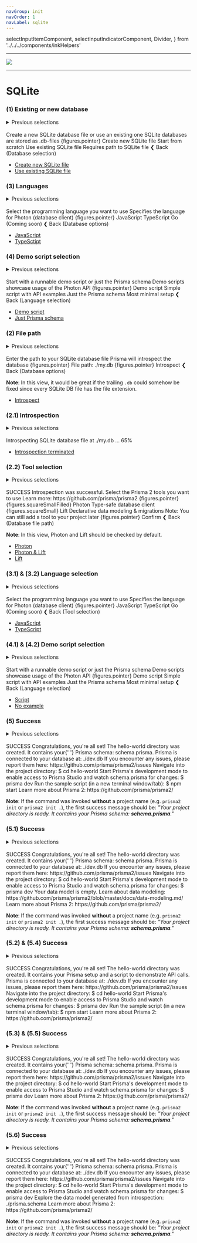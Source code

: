 ```yaml
---
navGroup: init
navOrder: 1
navLabel: sqlite
---
```


  selectInputItemComponent,
  selectInputIndicatorComponent,
  Divider,
} from '../../../components/inkHelpers'


---

![](https://imgur.com/Rou4hOz.png)

---

# SQLite

### (1) Existing or new database

<details><summary>Previous selections</summary>

1. Blank project
1. SQLite

</details>
<br />

<Terminal>
  <Box 
    flexDirection="column" 
    marginLeft={2} 
    marginBottom={1}
  >
    <Text bold>Create a new SQLite database file or use an existing one</Text>
    <Color dim>SQLite databases are stored as <Text bold>.db</Text>-files</Color>
  </Box>
  <BorderBox
    flexDirection="column"
    title={chalk.bold('Database options')}
    marginBottom={1}
  >
    <Box>
      <Color cyan>
        <Box width={28} marginRight={2}>{figures.pointer} <Text bold>Create new SQLite file</Text></Box>
        <Color dim>Start from scratch</Color>
      </Color>
    </Box>
    <Box>
      <Box width={28} marginLeft={2}>Use existing SQLite file</Box>
      <Color dim>Requires path to SQLite file</Color>
    </Box>
  </BorderBox>
  <Box>
    <Color gray>❮ </Color>
    <Text bold>Back</Text>
    <Color dim> (Database selection)</Color>
  </Box>
</Terminal>

- [Create new SQLite file](#3-language-selection)
- [Use existing SQLite file](#2-file-path)

### (3) Languages

<details><summary>Previous selections</summary>

1. Blank project
1. SQLite
1. Create new SQLite file

</details>
<br />

<Terminal>
  <Box flexDirection="column" marginLeft={2} marginBottom={1}>
    <Text bold>Select the programming language you want to use</Text>
    <Color dim>Specifies the language for Photon (database client)</Color>
  </Box>
  <BorderBox
    flexDirection="column"
    title={chalk.bold('Photon is available in these languages')}
    marginBottom={1}
  >
    <Box>
      <Color cyan>{figures.pointer} <Text bold>JavaScript</Text></Color>
    </Box>
    <Box>
      <Box marginLeft={2}>TypeScript</Box>
    </Box>
    <Box>
      <Box marginLeft={2}>
        <Color dim>Go (Coming soon)</Color>
      </Box>
    </Box>
  </BorderBox>
  <Box>
    <Color gray>❮ </Color>
    <Text bold>Back</Text>
    <Color dim> (Database options)</Color>
  </Box>
</Terminal>

- [JavaScript](#4-example-selection)
- [TypeSctipt](#4-example-selection)

### (4) Demo script selection

<details><summary>Previous selections</summary>

1. Blank project
1. SQLite
1. Create new SQLite file
1. JavaScript/TypeScript

</details>
<br />

<Terminal>
  <Box flexDirection="column" marginLeft={2} marginBottom={1}>
    <Text bold>Start with a runnable demo script or just the Prisma schema</Text>
    <Color dim>Demo scripts showcase usage of the Photon API</Color>
  </Box>
  <BorderBox
    flexDirection="column"
    title={chalk.bold('')}
  >
    <Box>
      <Color cyan>
        <Box width={24} marginRight={2}>{figures.pointer} <Text bold>Demo script</Text></Box>
        <Color dim>Simple script with API examples</Color>
      </Color>
    </Box>
    <Box>
      <Box width={24} marginLeft={2}>Just the Prisma schema</Box>
      <Color dim>Most minimal setup</Color>
    </Box>
  </BorderBox>
  <Box>
    <Color gray>❮ </Color>
    <Text bold>Back</Text>
    <Color dim> (Language selection)</Color>
  </Box>
</Terminal>

- [Demo script](#)
- [Just Prisma schema](#)

### (2) File path

<details><summary>Previous selections</summary>

1. Blank project
1. SQLite
2. Use existing SQLite file

</details>
<br />

<Terminal>
  <Box marginLeft={2} flexDirection="column" marginBottom={1}>
    <Text bold>Enter the path to your SQLite database file</Text>
    <Color dim>Prisma will introspect the database</Color>
  </Box>
  <BorderBox
    title={chalk.bold('SQLite database file')}
    marginBottom={1}
  >
    <Color cyan>
      <Text bold>{figures.pointer} File path:</Text>
      <Color dim> ./my.db</Color>
    </Color>
  </BorderBox>
  <Box>
    <Color gray>{figures.pointer} </Color>
    <Text bold>Introspect</Text>
  </Box>
  <Box>
    <Color gray>❮ </Color>
    <Text bold>Back</Text>
    <Color dim> (Database options)</Color>
  </Box>
</Terminal>

**Note**: In this view, it would be great if the trailing `.db` could somehow be fixed since every SQLite DB file has the file extension.

- [Introspect](#21-introspection)

### (2.1) Introspection

<details><summary>Previous selections</summary>

1. Blank project
1. SQLite
2. Use existing SQLite file
3. _entered file path_

</details>
<br />

<Terminal>
<BorderBox title={chalk.bold('Introspection')} flexDirection="column">
  <Box marginLeft={1} marginBottom={1}>Introspecting SQLite database file at <Text bold>./my.db</Text> ...</Box>
  <Color green>
    <Box marginLeft={1} marginRight={1}><Text bold>65%</Text></Box>
    <ProgressBar percent={0.65} columns={50} />
    <Color dim><ProgressBar percent={0.35} columns={50} character="░" /></Color>
  </Color>
</BorderBox>
</Terminal>

- [Introspection terminated](#22-tool-selection)

### (2.2) Tool selection

<details><summary>Previous selections</summary>

1. Blank project
1. SQLite
2. Use existing SQLite file
3. _entered file path_
4. _introspected DB_

</details>
<br />

<Terminal>
  <Box marginLeft={2} marginBottom={1}>
    <Color green><Color bgKeyword="green" white><Text bold> SUCCESS </Text></Color> Introspection was successful.</Color>
  </Box>
  <Box marginLeft={2} flexDirection="column" marginBottom={1}>
    <Text bold>Select the Prisma 2 tools you want to use</Text>
    <Color  dim>Learn more: https://github.com/prisma/prisma2</Color>
  </Box>
  <BorderBox
    flexDirection="column"
    title={chalk.bold('Prisma 2 tools')}
    marginBottom={1}
  >
    <Box>
      <Color cyan>
        <Box width={10}>{figures.pointer} {figures.squareSmallFilled} Photon</Box>
        <Color dim>  Type-safe database client</Color>
      </Color>
    </Box>
    <Box>
      <Box width={10} marginLeft={2}>{figures.squareSmall} Lift</Box>
      <Color dim>Declarative data modeling & migrations</Color>
    </Box>
    <Box marginLeft={2} marginTop={1}>
      <Color dim>Note: You can still add a tool to your project later</Color>
    </Box>
  </BorderBox>
  <Box>
    <Color gray>{figures.pointer} </Color>
    <Text bold>Confirm</Text>
  </Box>
  <Box>
    <Color gray>❮ </Color>
    <Text bold>Back</Text>
    <Color  dim> (Database file path)</Color>
  </Box>
</Terminal>

**Note**: In this view, Photon and Lift should be checked by default.

- [Photon](#31--32-language-selection)
- [Photon & Lift](#31--32-language-selection)
- [Lift]()

### (3.1) & (3.2) Language selection

<details><summary>Previous selections</summary>

1. Blank project
1. SQLite
2. Use existing SQLite file
3. _entered file path_
4. _introspected DB_
5. Photon or Photon + Lift

</details>
<br />

<Terminal>
  <Box flexDirection="column" marginLeft={2} marginBottom={1}>
    <Text bold>Select the programming language you want to use</Text>
    <Color dim>Specifies the language for Photon (database client)</Color>
  </Box>
  <BorderBox
    flexDirection="column"
    title={chalk.bold('Photon is available in these languages')}
    marginBottom={1}
  >
    <Box>
      <Color cyan>{figures.pointer} <Text bold>JavaScript</Text></Color>
    </Box>
    <Box marginLeft={2}>TypeScript</Box>
    <Box marginLeft={2}><Color dim>Go (Coming soon)</Color></Box>
  </BorderBox>
  <Box>
    <Color gray>❮ </Color>
    <Text bold>Back</Text>
    <Color dim> (Tool selection)</Color>
  </Box>
</Terminal>

- [JavaScript](#41--42-example-selection)
- [TypeScript](#41--42-example-selection)

### (4.1) & (4.2) Demo script selection

<details><summary>Previous selections</summary>

1. Blank project
1. SQLite
2. Use existing SQLite file
3. _entered file path_
4. _introspected DB_
5. Photon
6. JavaScript/TypeScript

</details>
<br />

<Terminal>
  <Box flexDirection="column" marginLeft={2} marginBottom={1}>
    <Text bold>Start with a runnable demo script or just the Prisma schema</Text>
    <Color dim>Demo scripts showcase usage of the Photon API</Color>
  </Box>
  <BorderBox
    flexDirection="column"
    title={chalk.bold('')}
  >
    <Box>
      <Color cyan>
        <Box width={24} marginRight={2}>{figures.pointer} <Text bold>Demo script</Text></Box>
        <Color dim>Simple script with API examples</Color>
      </Color>
    </Box>
    <Box>
      <Box width={24} marginLeft={2}>Just the Prisma schema</Box>
      <Color dim>Most minimal setup</Color>
    </Box>
  </BorderBox>
  <Box>
    <Color gray>❮ </Color>
    <Text bold>Back</Text>
    <Color dim> (Language selection)</Color>
  </Box>
</Terminal>

- [Script](#52--54-success)
- [No example](#53--55-success)

### (5) Success

<details><summary>Previous selections</summary>

1. Blank project
1. SQLite
1. Create new SQLite file
1. JavaScript/TypeScript
1. Demo script

</details>
<br />

<Terminal>
  <Box marginLeft={2} marginBottom={1}>
    <Color green><Color bgKeyword="green" white><Text bold> SUCCESS </Text></Color> Congratulations, you're all set!</Color>
  </Box>
  <BorderBox flexDirection="column" title={chalk.bold('Info')}>
    <Box marginLeft={2} marginBottom={1} flexDirection="column">
      <Text>
        The <Text bold>hello-world</Text> directory was created. It contains
        your{' '}
      </Text>
      <Text>Prisma schema: <Text bold>schema.prisma</Text>.</Text>
    </Box>
    <Box marginLeft={2} marginBottom={1} flexDirection="column">
      <Text>Prisma is connected to your database at:</Text>
      <Text>
        <Text bold>./dev.db</Text>
      </Text>
    </Box>
    <Box marginLeft={2} flexDirection="column">
      <Text>If you encounter any issues, please report them here:</Text>
      <Text bold>https://github.com/prisma/prisma2/issues</Text>
    </Box>
  </BorderBox>
  <BorderBox
    flexDirection="column"
    marginTop={1}
    marginBottom={1}
    title={chalk.bold('Next steps')}
  >
    <Box marginLeft={2} width={100} flexDirection="column">
      <Text>Navigate into the project directory:</Text>
      <Box marginBottom={1} flexDirection="column">
        <Text bold>$ cd hello-world</Text>
      </Box>
      <Text>Start Prisma's development mode to enable access to</Text>
      <Text>Prisma Studio and watch <Text bold>schema.prisma</Text> for changes:</Text>
      <Box marginBottom={1} flexDirection="column">
        <Text bold>$ prisma dev</Text>
      </Box>
      <Text>Run the sample script (in a new terminal window/tab):</Text>
      <Box marginBottom={1} flexDirection="column">
        <Text bold>$ npm start</Text>
      </Box>
      <Text>Learn more about Prisma 2:</Text>
      <Text bold>https://github.com/prisma/prisma2/</Text>
    </Box>
  </BorderBox>
</Terminal>

**Note**: If the command was invoked **without** a project name (e.g. `prisma2 init` or `prisma2 init .`), the first success message should be: _"Your project directory is ready. It contains your Prisma schema: **schema.prisma**."_


### (5.1) Success

<details><summary>Previous selections</summary>

1. Blank project
1. SQLite
1. Create new SQLite file
1. JavaScript/TypeScript
1. Just the Prisma selected

</details>
<br />

<Terminal>
  <Box marginLeft={2} marginBottom={1}>
    <Color green><Color bgKeyword="green" white><Text bold> SUCCESS </Text></Color> Congratulations, you're all set!</Color>
  </Box>
  <BorderBox flexDirection="column" title={chalk.bold('Info')}>
    <Box marginLeft={2} marginBottom={1} flexDirection="column">
      <Text>
        The <Text bold>hello-world</Text> directory was created. It contains
        your{' '}
      </Text>
      <Text>Prisma schema: <Text bold>schema.prisma</Text>.</Text>
    </Box>
    <Box marginLeft={2} marginBottom={1} flexDirection="column">
      <Text>Prisma is connected to your database at:</Text>
      <Text>
        <Text bold>./dev.db</Text>
      </Text>
    </Box>
    <Box marginLeft={2} flexDirection="column">
      <Text>If you encounter any issues, please report them here:</Text>
      <Text bold>https://github.com/prisma/prisma2/issues</Text>
    </Box>
  </BorderBox>
  <BorderBox
    flexDirection="column"
    marginTop={1}
    marginBottom={1}
    title={chalk.bold('Next steps')}
  >
    <Box marginLeft={2} width={100} flexDirection="column">
      <Text>Navigate into the project directory:</Text>
      <Box marginBottom={1} flexDirection="column">
        <Text bold>$ cd hello-world</Text>
      </Box>
      <Text>Start Prisma's development mode to enable access to</Text>
      <Text>Prisma Studio and watch <Text bold>schema.prisma</Text> for changes:</Text>
      <Box marginBottom={1} flexDirection="column">
        <Text bold>$ prisma dev</Text>
      </Box>
      <Text>Your data model is empty. Learn about data modeling:</Text>
      <Box marginBottom={1} flexDirection="column">
        <Text bold>https://github.com/prisma/prisma2/blob/master/docs/data-modeling.md/</Text>
      </Box>
      <Text>Learn more about Prisma 2:</Text>
      <Text bold>https://github.com/prisma/prisma2/</Text>
    </Box>
  </BorderBox>
</Terminal>

**Note**: If the command was invoked **without** a project name (e.g. `prisma2 init` or `prisma2 init .`), the first success message should be: _"Your project directory is ready. It contains your Prisma schema: **schema.prisma**."_

### (5.2) & (5.4) Success

<details><summary>Previous selections</summary>

1. Blank project
1. SQLite
2. Use existing SQLite file
3. _entered file path_
4. _introspected DB_
5. Photon
6. JavaScript/TypeScript
7. Demo script

</details>
<br />

<Terminal>
  <Box marginLeft={2} marginBottom={1}>
    <Color green><Color bgKeyword="green" white><Text bold> SUCCESS </Text></Color> Congratulations, you're all set!</Color>
  </Box>
  <BorderBox flexDirection="column" title={chalk.bold('Info')}>
    <Box marginLeft={2} marginBottom={1} flexDirection="column">
      <Text>The <Text bold>hello-world</Text> directory was created. It contains</Text>
      <Text>your Prisma setup and a script to demonstrate API calls.</Text>
    </Box>
    <Box marginLeft={2} marginBottom={1} flexDirection="column">
      <Text>Prisma is connected to your database at:</Text>
      <Text>
        <Text bold>./dev.db</Text>
      </Text>
    </Box>
    <Box marginLeft={2} flexDirection="column">
      <Text>If you encounter any issues, please report them here:</Text>
      <Text bold>https://github.com/prisma/prisma2/issues</Text>
    </Box>
  </BorderBox>
  <BorderBox
    flexDirection="column"
    marginTop={1}
    marginBottom={1}
    title={chalk.bold('Next steps')}
  >
    <Box marginLeft={2} width={100} flexDirection="column">
      <Text>Navigate into the project directory:</Text>
      <Box marginBottom={1} flexDirection="column">
        <Text bold>$ cd hello-world</Text>
      </Box>
      <Text>Start Prisma's development mode to enable access to</Text>
      <Text>Prisma Studio and watch <Text bold>schema.prisma</Text> for changes:</Text>
      <Box marginBottom={1} flexDirection="column">
        <Text bold>$ prisma dev</Text>
      </Box>
      <Text>Run the sample script (in a new terminal window/tab):</Text>
      <Box marginBottom={1} flexDirection="column">
        <Text bold>$ npm start</Text>
      </Box>
      <Text>Learn more about Prisma 2:</Text>
      <Text bold>https://github.com/prisma/prisma2/</Text>
    </Box>
  </BorderBox>
</Terminal>

### (5.3) & (5.5) Success

<details><summary>Previous selections</summary>

1. Blank project
1. SQLite
1. Use existing SQLite file
1. _entered file path_
1. _introspected DB_
1. Photon
1. JavaScript/TypeScript
1. Just the Prisma schema

</details>
<br />

<Terminal>
  <Box marginLeft={2} marginBottom={1}>
    <Color green><Color bgKeyword="green" white><Text bold> SUCCESS </Text></Color> Congratulations, you're all set!</Color>
  </Box>
  <BorderBox flexDirection="column" title={chalk.bold('Info')}>
    <Box marginLeft={2} marginBottom={1} flexDirection="column">
      <Text>
        The <Text bold>hello-world</Text> directory was created. It contains
        your{' '}
      </Text>
      <Text>Prisma schema: <Text bold>schema.prisma</Text>.</Text>
    </Box>
    <Box marginLeft={2} marginBottom={1} flexDirection="column">
      <Text>Prisma is connected to your database at:</Text>
      <Text>
        <Text bold>./dev.db</Text>
      </Text>
    </Box>
    <Box marginLeft={2} flexDirection="column">
      <Text>If you encounter any issues, please report them here:</Text>
      <Text bold>https://github.com/prisma/prisma2/issues</Text>
    </Box>
  </BorderBox>
  <BorderBox
    flexDirection="column"
    marginTop={1}
    marginBottom={1}
    title={chalk.bold('Next steps')}
  >
    <Box marginLeft={2} width={100} flexDirection="column">
      <Text>Navigate into the project directory:</Text>
      <Box marginBottom={1} flexDirection="column">
        <Text bold>$ cd hello-world</Text>
      </Box>
      <Text>Start Prisma's development mode to enable access to</Text>
      <Text>Prisma Studio and watch <Text bold>schema.prisma</Text> for changes:</Text>
      <Box marginBottom={1} flexDirection="column">
        <Text bold>$ prisma dev</Text>
      </Box>
      <Text>Learn more about Prisma 2:</Text>
      <Text bold>https://github.com/prisma/prisma2/</Text>
    </Box>
  </BorderBox>
</Terminal>

**Note**: If the command was invoked **without** a project name (e.g. `prisma2 init` or `prisma2 init .`), the first success message should be: _"Your project directory is ready. It contains your Prisma schema: **schema.prisma**."_

### (5.6) Success

<details><summary>Previous selections</summary>

1. Blank project
1. SQLite
1. Use existing SQLite file
1. _entered file path_
1. _introspected DB_
1. Lift

</details>
<br />

<Terminal>
  <Box marginLeft={2} marginBottom={1}>
    <Color green><Color bgKeyword="green" white><Text bold> SUCCESS </Text></Color> Congratulations, you're all set!</Color>
  </Box>
  <BorderBox flexDirection="column" title={chalk.bold('Info')}>
    <Box marginLeft={2} marginBottom={1} flexDirection="column">
      <Text>
        The <Text bold>hello-world</Text> directory was created. It contains
        your{' '}
      </Text>
      <Text>Prisma schema: <Text bold>schema.prisma</Text>.</Text>
    </Box>
    <Box marginLeft={2} marginBottom={1} flexDirection="column">
      <Text>Prisma is connected to your database at:</Text>
      <Text>
        <Text bold>./dev.db</Text>
      </Text>
    </Box>
    <Box marginLeft={2} flexDirection="column">
      <Text>If you encounter any issues, please report them here:</Text>
      <Text bold>https://github.com/prisma/prisma2/issues</Text>
    </Box>
  </BorderBox>
  <BorderBox
    flexDirection="column"
    marginTop={1}
    marginBottom={1}
    title={chalk.bold('Next steps')}
  >
    <Box marginLeft={2} width={100} flexDirection="column">
      <Text>Navigate into the project directory:</Text>
      <Box marginBottom={1} flexDirection="column">
        <Text bold>$ cd hello-world</Text>
      </Box>
      <Text>Start Prisma's development mode to enable access to</Text>
      <Text>Prisma Studio and watch <Text bold>schema.prisma</Text> for changes:</Text>
      <Box marginBottom={1} flexDirection="column">
        <Text bold>$ prisma dev</Text>
      </Box>
      <Text>Explore the data model generated from introspection:</Text>
      <Box marginBottom={1} flexDirection="column">
        <Text bold>./prisma.schema</Text>
      </Box>
      <Text>Learn more about Prisma 2:</Text>
      <Text bold>https://github.com/prisma/prisma2/</Text>
    </Box>
  </BorderBox>
</Terminal>

**Note**: If the command was invoked **without** a project name (e.g. `prisma2 init` or `prisma2 init .`), the first success message should be: _"Your project directory is ready. It contains your Prisma schema: **schema.prisma**."_